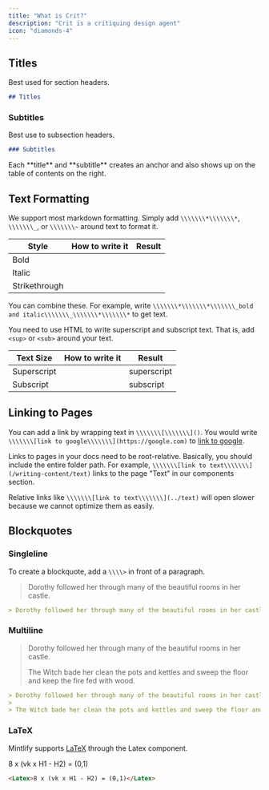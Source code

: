 ```yaml
---
title: "What is Crit?"
description: "Crit is a critiquing design agent"
icon: "diamonds-4"
---
```


## Titles

Best used for section headers.

```md
## Titles
```

### Subtitles

Best use to subsection headers.

```md
### Subtitles
```

<Tip>
  Each **title** and **subtitle** creates an anchor and also shows up on the table of contents on the right.
</Tip>

## Text Formatting

We support most markdown formatting. Simply add `\\\\\\\*\\\\\\\*`, `\\\\\\\_`, or `\\\\\\\~` around text to format it.

| Style         | How to write it | Result |
| ------------- | --------------- | ------ |
| Bold          |                 |        |
| Italic        |                 |        |
| Strikethrough |                 |        |

You can combine these. For example, write `\\\\\\\*\\\\\\\*\\\\\\\_bold and italic\\\\\\\_\\\\\\\*\\\\\\\*` to get  text.

You need to use HTML to write superscript and subscript text. That is, add `<sup>` or `<sub>` around your text.

| Text Size   | How to write it | Result      |
| ----------- | --------------- | ----------- |
| Superscript |                 | superscript |
| Subscript   |                 | subscript   |

## Linking to Pages

You can add a link by wrapping text in `\\\\\\\[\\\\\\\]()`. You would write `\\\\\\\[link to google\\\\\\\](https://google.com)` to [link to google](https://google.com).

Links to pages in your docs need to be root-relative. Basically, you should include the entire folder path. For example, `\\\\\\\[link to text\\\\\\\](/writing-content/text)` links to the page "Text" in our components section.

Relative links like `\\\\\\\[link to text\\\\\\\](../text)` will open slower because we cannot optimize them as easily.

## Blockquotes

### Singleline

To create a blockquote, add a `\\\\>` in front of a paragraph.

> Dorothy followed her through many of the beautiful rooms in her castle.

```md
> Dorothy followed her through many of the beautiful rooms in her castle.
```

### Multiline

> Dorothy followed her through many of the beautiful rooms in her castle.
>
> The Witch bade her clean the pots and kettles and sweep the floor and keep the fire fed with wood.

```md
> Dorothy followed her through many of the beautiful rooms in her castle.
>
> The Witch bade her clean the pots and kettles and sweep the floor and keep the fire fed with wood.
```

### LaTeX

Mintlify supports [LaTeX](https://www.latex-project.org) through the Latex component.

<Latex>
  8 x (vk x H1 - H2) = (0,1)
</Latex>

```md
<Latex>8 x (vk x H1 - H2) = (0,1)</Latex>
```